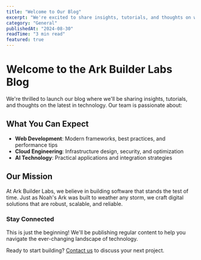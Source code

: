 ```yaml
---
title: "Welcome to Our Blog"
excerpt: "We're excited to share insights, tutorials, and thoughts on web development, cloud engineering, and AI technology."
category: "General"
publishedAt: "2024-08-30"
readTime: "3 min read"
featured: true
---
```


# Welcome to the Ark Builder Labs Blog

We're thrilled to launch our blog where we'll be sharing insights, tutorials, and thoughts on the latest in technology. Our team is passionate about:

## What You Can Expect

- **Web Development**: Modern frameworks, best practices, and performance tips
- **Cloud Engineering**: Infrastructure design, security, and optimization
- **AI Technology**: Practical applications and integration strategies

## Our Mission

At Ark Builder Labs, we believe in building software that stands the test of time. Just as Noah's Ark was built to weather any storm, we craft digital solutions that are robust, scalable, and reliable.

### Stay Connected

This is just the beginning! We'll be publishing regular content to help you navigate the ever-changing landscape of technology.

Ready to start building? [Contact us](/contact) to discuss your next project.